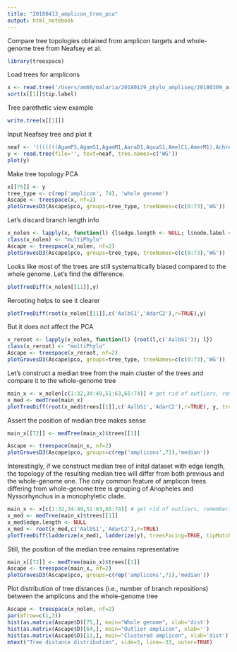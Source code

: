 ```yaml
---
title: "20180413_amplicon_tree_pca"
output: html_notebook
---
```


Compare tree topologies obtained from amplicon targets and whole-genome tree from Neafsey et al.

```r
library(treespace)
```

Load trees for amplicons
```r
x <- read.tree('/Users/am60/malaria/20180129_phylo_ampliseq/20180309_amplicon_trees.txt')
sort(x[[1]]$tip.label)
```
Tree parethetic view example
```r
write.tree(x[[1]])
```
Input Neafsey tree and plot it
```r
neaf <- '(((((((AgamP3,AgamS1,AgamM1,AaraD1,AquaS1,AmelC1,AmerM1),AchrA1),AepiE1),(((AsteS1,AsteI2),AmacM1),((AculA1,AminM1),AfunF1))),(AdirW1,AfarF1)),(AatrE1,AsinS1)),(AalbS1,AdarC2));'
y <- read.tree(file='', text=neaf, tree.names=c('WG'))
plot(y)
```
Make tree topology PCA
```r
x[[75]] <- y
tree_type <- c(rep('amplicon', 74), 'whole genome')
Ascape <- treespace(x, nf=2)
plotGrovesD3(Ascape$pco, groups=tree_type, treeNames=c(c(0:73),'WG'))
```
Let's discard branch length info
```r
x_nolen <- lapply(x, function(l) {l$edge.length <- NULL; l$node.label <- NULL; l})
class(x_nolen) <- "multiPhylo"
Ascape <- treespace(x_nolen, nf=2)
plotGrovesD3(Ascape$pco, groups=tree_type, treeNames=c(c(0:73),'WG'))
```
Looks like most of the trees are still systemaltically biased compared to the whole genome. Let's find the difference.
```r
plotTreeDiff(x_nolen[[11]],y)
```
Rerooting helps to see it clearer
```r
plotTreeDiff(root(x_nolen[[11]],c('AalbS1','AdarC2'),r=TRUE),y)
```
But it does not affect the PCA
```r
x_reroot <- lapply(x_nolen, function(l) {root(l,c('AalbS1')); l})
class(x_reroot) <- "multiPhylo"
Ascape <- treespace(x_reroot, nf=2)
plotGrovesD3(Ascape$pco, groups=tree_type, treeNames=c(c(0:73),'WG'))
```
Let's construct a median tree from the main cluster of the trees and compare it to the whole-genome tree
```r
main_x <- x_nolen[c(1:32,34:49,51:63,65:74)] # get rid of outliers, remembering that tree ID is 0-based, and R index is 1-based
x_med <- medTree(main_x)
plotTreeDiff(root(x_med$trees[[1]],c('AalbS1','AdarC2'),r=TRUE), y, treesFacing=TRUE, tipMatch=TRUE)
```
Assert the position of median tree makes sense
```r
main_x[[72]] <- medTree(main_x)$trees[[1]]

Ascape <- treespace(main_x, nf=2)
plotGrovesD3(Ascape$pco, groups=c(rep('amplicons',71),'median'))
```
Interestingly, if we construct median tree of inital dataset with edge length, the topology of the resulting median tree will differ from both previous and the whole-genome one. The only common feature of amplicon trees differing from whole-genome tree is grouping of Anopheles and Nyssorhynchus in a monophyletic clade.
```r
main_x <- x[c(1:32,34:49,51:63,65:74)] # get rid of outliers, remembering that tree ID is 0-based, and R index is 1-based
x_med <- medTree(main_x)$trees[[1]]
x_med$edge.length <- NULL
x_med <- root(x_med,c('AalbS1','AdarC2'),r=TRUE)
plotTreeDiff(ladderize(x_med), ladderize(y), treesFacing=TRUE, tipMatch=FALSE)
```
Still, the position of the median tree remains representative

```r
main_x[[72]] <- medTree(main_x)$trees[[1]]
Ascape <- treespace(main_x, nf=2)
plotGrovesD3(Ascape$pco, groups=c(rep('amplicons',71),'median'))
```
Plot distribution of tree distances (i.e., number of branch repositions) between the amplicons and the whole-genome tree
```r
Ascape <- treespace(x_nolen, nf=2)
par(mfrow=c(1,3))
hist(as.matrix(Ascape$D)[75,], main="Whole genome", xlab='dist')
hist(as.matrix(Ascape$D)[64,], main="Outlier amplicon", xlab='')
hist(as.matrix(Ascape$D)[11,], main="Clustered amplicon", xlab='dist')
mtext("Tree distance distribution", side=3, line=-33, outer=TRUE)
```

